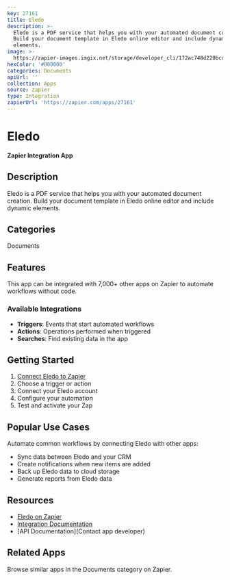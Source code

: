 ```yaml
---
key: 27161
title: Eledo
description: >-
  Eledo is a PDF service that helps you with your automated document creation.
  Build your document template in Eledo online editor and include dynamic
  elements.
image: >-
  https://zapier-images.imgix.net/storage/developer_cli/172ac748d220bcdcd47f9bfd89fbf168.png?auto=format%2Ccompress&ixlib=python-3.0.0&q=50
hexColor: '#000000'
categories: Documents
apiUrl: ''
collection: Apps
source: zapier
type: Integration
zapierUrl: 'https://zapier.com/apps/27161'
---
```

# Eledo

**Zapier Integration App**

## Description

Eledo is a PDF service that helps you with your automated document creation. Build your document template in Eledo online editor and include dynamic elements.

## Categories

Documents

## Features

This app can be integrated with 7,000+ other apps on Zapier to automate workflows without code.

### Available Integrations

- **Triggers**: Events that start automated workflows
- **Actions**: Operations performed when triggered
- **Searches**: Find existing data in the app

## Getting Started

1. [Connect Eledo to Zapier](https://zapier.com/apps/27161)
2. Choose a trigger or action
3. Connect your Eledo account
4. Configure your automation
5. Test and activate your Zap

## Popular Use Cases

Automate common workflows by connecting Eledo with other apps:

- Sync data between Eledo and your CRM
- Create notifications when new items are added
- Back up Eledo data to cloud storage
- Generate reports from Eledo data

## Resources

- [Eledo on Zapier](https://zapier.com/apps/27161)
- [Integration Documentation](https://zapier.com/apps/27161/integrations)
- [API Documentation](Contact app developer)

## Related Apps

Browse similar apps in the Documents category on Zapier.
